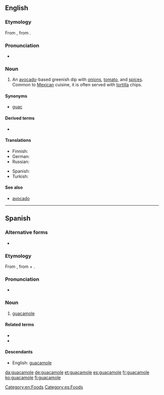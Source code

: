 {{also|Guacamole}}
==English==
{{wikipedia}}

===Etymology===
From {{etyl|es|en}} {{term|guacamole|lang=es}}, from {{etyl|nci|en}} {{term|ahuacamolli|āhuacamōlli|lang=nci}}.

===Pronunciation===
* {{rhymes|əʊli}}

===Noun===
{{en-noun|s|-}}

# An [[avocado]]-based greenish dip with [[onion]]s, [[tomato]], and [[spice]]s. Common to [[Mexican]] cuisine, it is often served with [[tortilla]] chips.

====Synonyms====
* {{sense|avocado-based greenish dip}} {{qualifier|informal}} [[guac]]

====Derived terms====
* {{l/en|holy guacamole}}

====Translations====
{{trans-top|avocado-based greenish dip}}
* Finnish: {{t+|fi|guacamole}}
* German: {{t+|de|Guacamole|f}}
* Russian: {{t-|ru|гуакамоле}}
{{trans-mid}}
* Spanish: {{t+|es|guacamole}}
* Turkish: {{t-|tr|guakamole}}
{{trans-bottom}}

====See also====
* [[avocado]]

[[Category:en:Foods]]

----

==Spanish==

===Alternative forms===
* {{l|es|guacamol}} {{qualifier|Central America, Cuba}}
{{wikipedia|lang=es}}

===Etymology===
From {{etyl|nci|es}} {{term|ahuacamolli|āhuacamōlli|lang=nci}}, from {{term|ahuacatl|āhuacatl|lang=nci|avocado fruit}} + {{term|molli|mōlli|lang=nci|sauce, something ground}}.

===Pronunciation===
* {{IPA|/ɡwa.kaˈmo.le/|/wa.kaˈmo.le/|lang=es}}

===Noun===
{{es-noun|m}}

# [[#English|guacamole]]

====Related terms====
* {{l|es|aguacate}}
* {{l|es|mole}}

====Descendants====
* English: [[#English|guacamole]]

[[Category:es:Foods]]

[[da:guacamole]]
[[de:guacamole]]
[[et:guacamole]]
[[es:guacamole]]
[[fr:guacamole]]
[[ko:guacamole]]
[[fi:guacamole]]